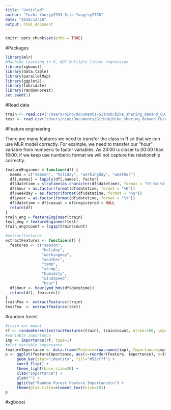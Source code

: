 ```yaml
---
title: "Untitled"
author: "Yuzhi Yao/yy2933 Sile Yang/sy2738"
date: "2018/12/18"
output: html_document
---
```


```r
knitr::opts_chunk$set(echo = TRUE)
```

#Packages
```r
library(mlr) 
#Machine Learning in R, NOT Multiple linear regression
library(xgboost)
library(data.table)
library(parallelMap)
library(ggplot2)
library(lubridate)
library(randomForest)
set.seed(1)
```

#Read data
```r
train <- read.csv("/Users/nino/Documents/GitHub/bike_sharing_demand_CU/doc/train.csv")
test <- read.csv("/Users/nino/Documents/GitHub/bike_sharing_demand_CU/doc/test.csv")
```


#Feature engineering

There are many features we need to transfer the class in R so that we can use MLR model correctly.
For example, we need to transfer our "hour" variable from numberic to factor variables. As 23:00 is closer to 00:00 than 18:00, if we keep use numberic format we will not capture the relationship correctly.

```r
featureEngineer = function(df) {
  names = c("season", "holiday", "workingday", "weather")
  df[,names] = lapply(df[,names], factor)
  df$datetime = strptime(as.character(df$datetime), format = "%Y-%m-%d %T", tz = "EST")
  df$hour = as.factor(format(df$datetime, format = "%H"))
  df$weekday = as.factor(format(df$datetime, format = "%u"))
  df$year = as.factor(format(df$datetime, format = "%Y"))
  df$datetime = df$casual = df$registered = NULL
  return(df)
}
train_eng = featureEngineer(train)
test_eng = featureEngineer(test)
train_eng$count = log1p(train$count)

#extractfeatures
extractFeatures <- function(df) {
  features <- c("season",
                "holiday",
                "workingday",
                "weather",
                "temp",
                "atemp",
                "humidity",
                "windspeed",
                "hour")
  df$hour <- hour(ymd_hms(df$datetime))
  return(df[, features])
}
trainFea <- extractFeatures(train)
testFea  <- extractFeatures(test)
```

#random forest

```r
#train our model
rf <- randomForest(extractFeatures(train), train$count, ntree=100, importance=TRUE)
#variable importance
imp <- importance(rf, type=1)
#plot variable importance
featureImportance <- data.frame(Feature=row.names(imp), Importance=imp[,1])
p <- ggplot(featureImportance, aes(x=reorder(Feature, Importance), y=Importance)) +
     geom_bar(stat="identity", fill="#53cfff") +
     coord_flip() + 
     theme_light(base_size=20) +
     xlab("Importance") +
     ylab("") + 
     ggtitle("Random Forest Feature Importance\n") +
     theme(plot.title=element_text(size=18))
p
```

#xgboost
